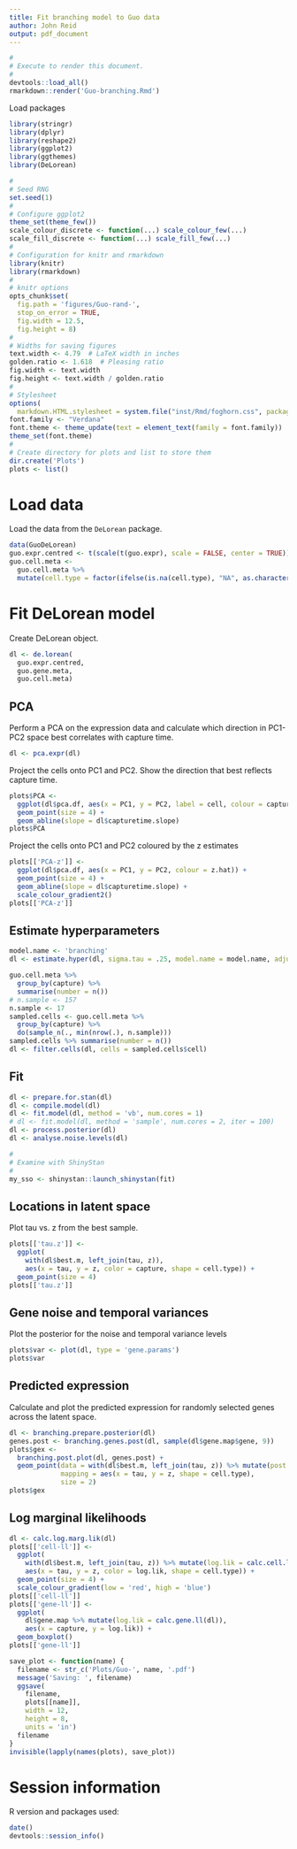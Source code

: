 ```yaml
---
title: Fit branching model to Guo data
author: John Reid
output: pdf_document
---
```


```r
#
# Execute to render this document.
#
devtools::load_all()
rmarkdown::render('Guo-branching.Rmd')
```


Load packages
```r
library(stringr)
library(dplyr)
library(reshape2)
library(ggplot2)
library(ggthemes)
library(DeLorean)
```


```r
#
# Seed RNG
set.seed(1)
#
# Configure ggplot2
theme_set(theme_few())
scale_colour_discrete <- function(...) scale_colour_few(...)
scale_fill_discrete <- function(...) scale_fill_few(...)
#
# Configuration for knitr and rmarkdown
library(knitr)
library(rmarkdown)
#
# knitr options
opts_chunk$set(
  fig.path = 'figures/Guo-rand-',
  stop_on_error = TRUE,
  fig.width = 12.5,
  fig.height = 8)
#
# Widths for saving figures
text.width <- 4.79  # LaTeX width in inches
golden.ratio <- 1.618  # Pleasing ratio
fig.width <- text.width
fig.height <- text.width / golden.ratio
#
# Stylesheet
options(
  markdown.HTML.stylesheet = system.file("inst/Rmd/foghorn.css", package = "DeLorean"))
font.family <- "Verdana"
font.theme <- theme_update(text = element_text(family = font.family))
theme_set(font.theme)
#
# Create directory for plots and list to store them
dir.create('Plots')
plots <- list()
```


# Load data
Load the data from the `DeLorean` package.
```r
data(GuoDeLorean)
guo.expr.centred <- t(scale(t(guo.expr), scale = FALSE, center = TRUE))
guo.cell.meta <-
  guo.cell.meta %>%
  mutate(cell.type = factor(ifelse(is.na(cell.type), "NA", as.character(cell.type))))
```


# Fit DeLorean model
Create DeLorean object.
```r
dl <- de.lorean(
  guo.expr.centred,
  guo.gene.meta,
  guo.cell.meta)
```


## PCA
Perform a PCA on the expression data and calculate which direction in PC1-PC2 space best
correlates with capture time.
```r
dl <- pca.expr(dl)
```

Project the cells onto PC1 and PC2. Show the direction that best reflects capture time.
```r
plots$PCA <-
  ggplot(dl$pca.df, aes(x = PC1, y = PC2, label = cell, colour = capture, shape = cell.type)) +
  geom_point(size = 4) +
  geom_abline(slope = dl$capturetime.slope)
plots$PCA
```

Project the cells onto PC1 and PC2 coloured by the z estimates
```r
plots[['PCA-z']] <-
  ggplot(dl$pca.df, aes(x = PC1, y = PC2, colour = z.hat)) +
  geom_point(size = 4) +
  geom_abline(slope = dl$capturetime.slope) +
  scale_colour_gradient2()
plots[['PCA-z']]
```


## Estimate hyperparameters
```r
model.name <- 'branching'
dl <- estimate.hyper(dl, sigma.tau = .25, model.name = model.name, adjust.cell.sizes = FALSE)
```


```r
guo.cell.meta %>%
  group_by(capture) %>%
  summarise(number = n())
# n.sample <- 157
n.sample <- 17
sampled.cells <- guo.cell.meta %>%
  group_by(capture) %>%
  do(sample_n(., min(nrow(.), n.sample)))
sampled.cells %>% summarise(number = n())
dl <- filter.cells(dl, cells = sampled.cells$cell)
```


## Fit
```r
dl <- prepare.for.stan(dl)
dl <- compile.model(dl)
dl <- fit.model(dl, method = 'vb', num.cores = 1)
# dl <- fit.model(dl, method = 'sample', num.cores = 2, iter = 100)
dl <- process.posterior(dl)
dl <- analyse.noise.levels(dl)
```

```r
#
# Examine with ShinyStan
#
my_sso <- shinystan::launch_shinystan(fit)
```


## Locations in latent space
Plot tau vs. z from the best sample.
```r
plots[['tau.z']] <-
  ggplot(
    with(dl$best.m, left_join(tau, z)),
    aes(x = tau, y = z, color = capture, shape = cell.type)) +
  geom_point(size = 4)
plots[['tau.z']]
```


## Gene noise and temporal variances
Plot the posterior for the noise and temporal variance levels
```r
plots$var <- plot(dl, type = 'gene.params')
plots$var
```


## Predicted expression
Calculate and plot the predicted expression for randomly selected genes across the latent space.
```r
dl <- branching.prepare.posterior(dl)
genes.post <- branching.genes.post(dl, sample(dl$gene.map$gene, 9))
plots$gex <-
  branching.post.plot(dl, genes.post) +
  geom_point(data = with(dl$best.m, left_join(tau, z)) %>% mutate(post.mean = 0),
             mapping = aes(x = tau, y = z, shape = cell.type),
             size = 2)
plots$gex
```


## Log marginal likelihoods
```r
dl <- calc.log.marg.lik(dl)
plots[['cell-ll']] <-
  ggplot(
    with(dl$best.m, left_join(tau, z)) %>% mutate(log.lik = calc.cell.ll(dl)),
    aes(x = tau, y = z, color = log.lik, shape = cell.type)) +
  geom_point(size = 4) +
  scale_colour_gradient(low = 'red', high = 'blue')
plots[['cell-ll']]
plots[['gene-ll']] <-
  ggplot(
    dl$gene.map %>% mutate(log.lik = calc.gene.ll(dl)),
    aes(x = capture, y = log.lik)) +
  geom_boxplot()
plots[['gene-ll']]
```


```r
save_plot <- function(name) {
  filename <- str_c('Plots/Guo-', name, '.pdf')
  message('Saving: ', filename)
  ggsave(
    filename,
    plots[[name]],
    width = 12,
    height = 8,
    units = 'in')
  filename
}
invisible(lapply(names(plots), save_plot))
```


# Session information
R version and packages used:
```r
date()
devtools::session_info()
```
